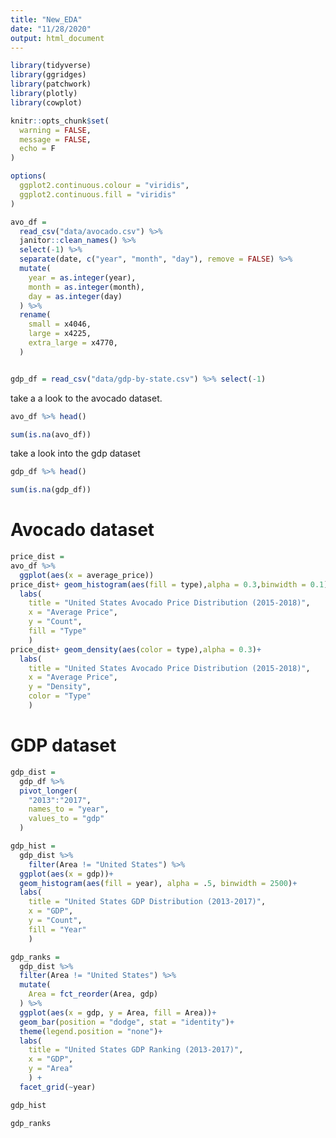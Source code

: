 ```yaml
---
title: "New_EDA"
date: "11/28/2020"
output: html_document
---
```


```r
library(tidyverse)
library(ggridges)
library(patchwork)
library(plotly)
library(cowplot)

knitr::opts_chunk$set(
  warning = FALSE,
  message = FALSE,
  echo = F
)

options(
  ggplot2.continuous.colour = "viridis",
  ggplot2.continuous.fill = "viridis"
)


```

```r
avo_df = 
  read_csv("data/avocado.csv") %>% 
  janitor::clean_names() %>% 
  select(-1) %>% 
  separate(date, c("year", "month", "day"), remove = FALSE) %>% 
  mutate(
    year = as.integer(year),
    month = as.integer(month),
    day = as.integer(day)
  ) %>% 
  rename(
    small = x4046,
    large = x4225,
    extra_large = x4770,
  ) 


gdp_df = read_csv("data/gdp-by-state.csv") %>% select(-1)
```

take a a look to the avocado dataset.

```r
avo_df %>% head()

sum(is.na(avo_df))

```

take a look into the gdp dataset
```r
gdp_df %>% head()

sum(is.na(gdp_df))
```


# Avocado dataset

```r
price_dist = 
avo_df %>% 
  ggplot(aes(x = average_price))
price_dist+ geom_histogram(aes(fill = type),alpha = 0.3,binwidth = 0.1)+
  labs(
    title = "United States Avocado Price Distribution (2015-2018)",
    x = "Average Price",
    y = "Count",
    fill = "Type"
    ) 
price_dist+ geom_density(aes(color = type),alpha = 0.3)+
  labs(
    title = "United States Avocado Price Distribution (2015-2018)",
    x = "Average Price",
    y = "Density",
    color = "Type"
    ) 
```



# GDP dataset
```r
gdp_dist = 
  gdp_df %>% 
  pivot_longer(
    "2013":"2017",
    names_to = "year",
    values_to = "gdp"
  )

gdp_hist =
  gdp_dist %>% 
    filter(Area != "United States") %>% 
  ggplot(aes(x = gdp))+
  geom_histogram(aes(fill = year), alpha = .5, binwidth = 2500)+
  labs(
    title = "United States GDP Distribution (2013-2017)",
    x = "GDP",
    y = "Count",
    fill = "Year"
    ) 

gdp_ranks = 
  gdp_dist %>% 
  filter(Area != "United States") %>% 
  mutate(
    Area = fct_reorder(Area, gdp)
  ) %>% 
  ggplot(aes(x = gdp, y = Area, fill = Area))+
  geom_bar(position = "dodge", stat = "identity")+
  theme(legend.position = "none")+
  labs(
    title = "United States GDP Ranking (2013-2017)",
    x = "GDP",
    y = "Area"
    ) +
  facet_grid(~year)

gdp_hist

gdp_ranks
```

